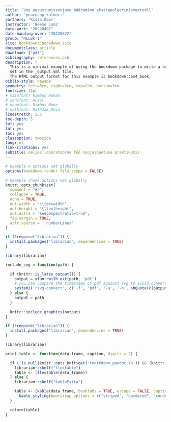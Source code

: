 ```yaml
--- 
title: "Vee aurustumissoojuse määramine ekstrapoleerimismeetodil"
author: 'peacecop kalmer:'
partners: 'Risto Koor'
instructor: 'Neeme Lumi'
date-work: "20220407"
date-handing-over: "20220622"
group: "MLLBk-1"
site: bookdown::bookdown_site
documentclass: article
download: ["pdf"]
bibliography: references.bib
description: |
  This is a minimal example of using the bookdown package to write a book.
  set in the _output.yml file.
  The HTML output format for this example is bookdown::bs4_book,
biblio-style: newapa
geometry: left=3cm, right=2cm, top=2cm, bottom=3cm
fontsize: 12pt
# mainfont: Nimbus Roman
# sansfont: Arial
# monofont: Nimbus Mono
# mathfont: MathJax_Main
linestretch: 1.5
toc-depth: 5
lof: yes
lot: yes
toc: yes
classoption: twoside
lang: et
link-citations: yes
subtitle: neljas laboratoorne töö soojusõpetuse praktikumis
---
```


```r
# example R options set globally
options(bookdown.render.file_scope = FALSE)

# example chunk options set globally
knitr::opts_chunk$set(
  comment = "#>",
  collapse = TRUE,
  echo = TRUE,
  out.width = "\\textwidth",
  out.height = "\\textheight",
  out.extra = "keepaspectratio=true",
  fig.margin = TRUE,
  attr.source = '.numberLines'
)

if (!require("librarian")) {
  install.packages("librarian", dependencies = TRUE)
}

library(librarian)

include_svg = function(path) {

  if (knitr::is_latex_output()) {
    output = xfun::with_ext(path, 'pdf')
    # you can compare the timestamp of pdf against svg to avoid conversion if necessary
    system2('rsvg-convert', c('-f', 'pdf', '-a', '-o', shQuote(c(output, path))))
  } else {
    output = path
  }
  
  knitr::include_graphics(output)
}

if (!require("librarian")) {
  install.packages("librarian", dependencies = TRUE)
}

library(librarian)

print_table <- function(data_frame, caption, digits = 2) {

  if (!is.null(knitr::opts_knit$get('rmarkdown.pandoc.to')) && (knitr::opts_knit$get('rmarkdown.pandoc.to') == "docx")) {
    librarian::shelf("flextable")
    table <- (flextable(data_frame))
  } else {
    librarian::shelf("kableExtra")

    table <- (kable(data_frame, booktabs = TRUE, escape = FALSE, caption = caption, digits = digits) %>%
      kable_styling(bootstrap_options = c("striped", "bordered", "condensed", "responsive", "hover"), latex_options = c("scale_down", "striped"), full_width = TRUE))
  } 

  return(table)
}

```

```{=tex}
\sisetup{inter-unit-product = \ensuremath { { } \times { } } }
```
